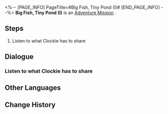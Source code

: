 <%-- [PAGE_INFO]
PageTitle=#Big Fish, Tiny Pond (I)#
[END_PAGE_INFO] --%>
{{Stub|Dialogue, characters, and location(s)}}
{{Mission Infobox
|id            = 4040302
|title         = 
|image         = Mission Big Fish, Tiny Pond (I).png
|type          = Adventure
|event_name    = 
|chapter       = 
|requirements  = 
* [[Trailblaze Mission]] ''[[Whodunit]]'' completed
* [[Adventure Mission]] ''[[Thirteen Clocks]]'' completed
|summary       = <!--official mission summary from Fate's Atlas-->
|characters    = <!--characters that appear in this mission-->
|startLocation = <!--location as it intially appears on the mission screen-->
|world         = <!--i.e. Penacony-->
|area          = <!--i.e. A Child's Dream-->
|prev          = 
|next          = 
|exp           = 
|credits       = 5000
|stellarJade   = 
|other         = {{Card List||delim=;}}
}}
'''Big Fish, Tiny Pond (I)''' is an [[Adventure Mission]]<!--in [world]-->.

==Steps==
# Listen to what Clockie has to share

<!--
==Gameplay Notes==

--><!--
==Trial Character==

-->
==Dialogue==
{{Stub Dialogue}}
===Listen to what Clockie has to share===
{{Mission Description|type=adventure|location=<!--to be added-->|You have brought enough Clock Credits to the Clockie Statue &mdash; Clockie, having absorbed enough dream energy, decides to showcase a signature trick to you.}}
{{Dialogue Start}}
:{{tx}}
{{Dialogue End}}

==Other Languages==
{{Other Languages
|en   = Big Fish, Tiny Pond (I)
|zhs  = 小镇上的大人物•一
|zht  = 小鎮上的大人物•一
|ja   = 小さな町の偉大な人物・1
|ko   = 작은 마을의 큰 인물•1
|es   = Pez gordo, estanque pequeño I
|fr   = Gros poisson dans une petite mare (I)
|ru   = Всякий кулик в своём болоте велик I
|th   = บุคคลยิ่งใหญ่ในเมืองเล็ก 1
|vi   = Nhân Vật Lớn Trong Thị Trấn 1
|de   = Große Nummer, kleine Stadt (I)
|id   = Orang Hebat di Kota Kecil (I)
|pt   = Peixe Grande, Lago Pequeno (I)
}}

==Change History==
{{Change History|2.0}}
